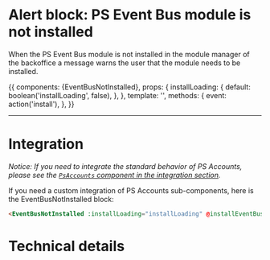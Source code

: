 

<Meta title="Sub-Components/Alerts/Alert event bus is not installed" component={EventBusNotInstalled} />

# Alert block: PS Event Bus module is not installed

When the PS Event Bus module is not installed in the module manager of the
backoffice a message warns the user that the module needs to be installed.

<Story name='Not installed' height='220px'>
  {{
    components: {EventBusNotInstalled},
     props: {
          installLoading: {
            default: boolean('installLoading', false),
          },
        },
    template: '<EventBusNotInstalled :installLoading="installLoading" @installEventBus="event" />',
     methods: {
          event: action('install'),
     },
  }}
</Story>

---
# Integration

_Notice: If you need to integrate the standard behavior of PS Accounts, please see the
[`PsAccounts` component in the integration section](?path=/docs/integration-psaccounts-panel--connected)._

If you need a custom integration of PS Accounts sub-components, here is the EventBusNotInstalled block:

```html
<EventBusNotInstalled :installLoading="installLoading" @installEventBus="installEventBus" />
```

# Technical details

<Description of={EventBusNotInstalled} />
<Props of={EventBusNotInstalled} />
